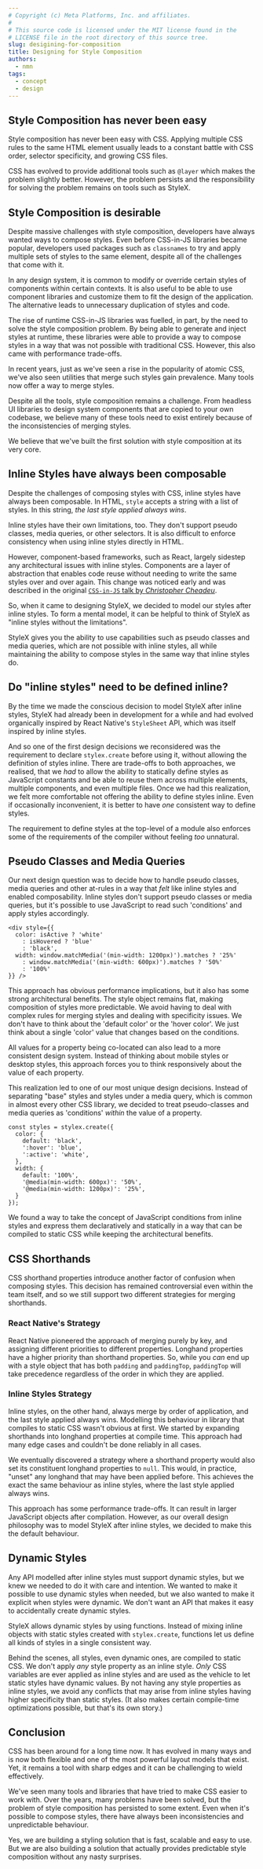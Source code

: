 ```yaml
---
# Copyright (c) Meta Platforms, Inc. and affiliates.
#
# This source code is licensed under the MIT license found in the
# LICENSE file in the root directory of this source tree.
slug: desigining-for-composition
title: Designing for Style Composition
authors: 
  - nmn
tags: 
  - concept
  - design
---
```


## Style Composition has never been easy

Style composition has never been easy with CSS. Applying multiple CSS rules
to the same HTML element usually leads to a constant battle with CSS order,
selector specificity, and growing CSS files.

CSS has evolved to provide additional tools such as `@layer` which makes
the problem slightly better. However, the problem persists and the responsibility
for solving the problem remains on tools such as StyleX.

## Style Composition is desirable

Despite massive challenges with style composition, developers have always
wanted ways to compose styles. Even before CSS-in-JS libraries became
popular, developers used packages such as `classnames` to try and apply
multiple sets of styles to the same element, despite all of the challenges
that come with it.

In any design system, it is common to modify or override certain styles
of components within certain contexts. It is also useful to be able to use
component libraries and customize them to fit the design of the application.
The alternative leads to unnecessary duplication of styles and code.

The rise of runtime CSS-in-JS libraries was fuelled, in part, by the need
to solve the style composition problem. By being able to generate and inject
styles at runtime, these libraries were able to provide a way to compose
styles in a way that was not possible with traditional CSS. However, this
also came with performance trade-offs.

In recent years, just as we've seen a rise in the popularity of atomic CSS,
we've also seen utilities that merge such styles gain prevalence. Many tools
now offer a way to merge styles.

Despite all the tools, style composition remains a challenge. From headless 
UI libraries to design  system components that are copied to your own codebase,
we believe many of these tools need to exist entirely because of the inconsistencies
of merging styles.

We believe that we've built the first solution with style composition at its very core.

## Inline Styles have always been composable

Despite the challenges of composing styles with CSS, inline styles have always
been composable. In HTML, `style` accepts a string with a list of styles. In
this string, *the last style applied always wins*.

Inline styles have their own limitations, too. They don't support pseudo
classes, media queries, or other selectors. It is also difficult to enforce
consistency when using inline styles directly in HTML.

However, component-based frameworks, such as React, largely sidestep any
architectural issues with inline styles. Components are a layer of abstraction
that enables code reuse without needing to write the same styles over and over
again. This change was noticed early and was described in the original 
[`CSS-in-JS` talk by _Christopher Cheadeu_](https://vimeo.com/116209150).

So, when it came to designing StyleX, we decided to model our styles after
inline styles. To form a mental model, it can be helpful to think of StyleX
as "inline styles without the limitations".

StyleX gives you the ability to use capabilities such as pseudo classes and
media queries, which are not possible with inline styles, all while maintaining
the ability to compose styles in the same way that inline styles do.

## Do "inline styles" need to be defined inline?

By the time we made the conscious decision to model StyleX after inline styles,
StyleX had already been in development for a while and had evolved organically
inspired by React Native's `StyleSheet` API, which was itself inspired by inline
styles.

And so one of the first design decisions we reconsidered was the requirement to
declare `stylex.create` before using it, without allowing the definition of styles
inline. There are trade-offs to both approaches, we  realised, that we *had* to
allow the ability to statically define styles as JavaScript constants and be 
able to reuse them across multiple elements, multiple components, and 
even multiple files. Once we had this realization, we felt more comfortable
not offering the ability to define styles inline. Even if occasionally inconvenient,
it is better to have *one* consistent way to define styles.

The requirement to define styles at the top-level of a module also enforces some of
the requirements of the compiler without feeling *too* unnatural.


## Pseudo Classes and Media Queries

Our next design question was to decide how to handle pseudo classes, media queries
and other at-rules in a way that *felt* like inline styles and enabled composability.
Inline styles don't support pseudo classes or media queries, but it's possible
to use JavaScript to read such 'conditions' and apply styles accordingly.

```tsx
<div style={{
  color: isActive ? 'white'
    : isHovered ? 'blue'
    : 'black',
  width: window.matchMedia('(min-width: 1200px)').matches ? '25%'
    : window.matchMedia('(min-width: 600px)').matches ? '50%'
    : '100%'
}} />
```

This approach has obvious performance implications, but it also has some strong
architectural benefits. The style object remains flat, making composition of
styles more predictable. We avoid having to deal with complex rules for merging
styles and dealing with specificity issues. We don't have to think about the
'default color' or the 'hover color'. We just think about a single 'color'
value that changes based on the conditions.

All values for a property being co-located can also lead to a more consistent 
design system. Instead of thinking about mobile styles or desktop styles, this
approach forces you to think responsively about the value of each property.

This realization led to one of our most unique design decisions. Instead of separating "base"
styles and styles under a media query, which is common in almost every other CSS
library, we decided to treat pseudo-classes and media queries as 'conditions' *within*
the value of a property.

```tsx
const styles = stylex.create({
  color: {
    default: 'black',
    ':hover': 'blue',
    ':active': 'white',
  },
  width: {
    default: '100%',
    '@media(min-width: 600px)': '50%',
    '@media(min-width: 1200px)': '25%',
  }
});
```

We found a way to take the concept of JavaScript conditions from inline styles
and express them declaratively and statically in a way that can be compiled to
static CSS while keeping the architectural benefits.

## CSS Shorthands

CSS shorthand properties introduce another factor of confusion when composing
styles. This decision has remained controversial even within the team itself,
and so we still support two different strategies for merging shorthands.

### React Native's Strategy

React Native pioneered the approach of merging purely by key, and assigning
different priorities to different properties. Longhand properties have a higher
priority than shorthand properties. So, while you *can* end up
with a style object that has both `padding` and `paddingTop`, `paddingTop` will
take precedence regardless of the order in which they are applied.

### Inline Styles Strategy

Inline styles, on the other hand, always merge by order of application, and
the last style applied always wins. Modelling this behaviour in library that
compiles to static CSS wasn't obvious at first. We started by expanding
shorthands into longhand properties at compile time. This approach had many
edge cases and couldn't be done reliably in all cases.

We eventually discovered a strategy where a shorthand property would also set
its constituent longhand properties to `null`. This would, in practice, "unset"
any longhand that may have been applied before. This achieves the exact the
same behaviour as inline styles, where the last style applied always wins.

This approach has some performance trade-offs. It can result in larger JavaScript objects 
after compilation. However, as our overall design philosophy was to
model StyleX after inline styles, we decided to make this the default behaviour.

## Dynamic Styles

Any API modelled after inline styles must support dynamic styles, but we knew we
needed to do it with care and intention. We wanted to make it possible to use
dynamic styles when needed, but we also wanted to make it explicit when styles
were dynamic. We don't want an API that makes it easy to accidentally create
dynamic styles.

StyleX allows dynamic styles by using functions. Instead of mixing inline objects
with static styles created with `stylex.create`, functions let us define all kinds
of styles in a single consistent way.

Behind the scenes, all styles, even dynamic ones, are compiled to static CSS. We don't
apply *any* style property as an inline style. *Only* CSS variables are ever applied
as inline styles and are used as the vehicle to let static styles have dynamic values.
By not having any style properties as inline styles, we avoid any conflicts that may
arise from inline styles having higher specificity than static styles. (It also makes
certain compile-time optimizations possible, but that's its own story.)

## Conclusion

CSS has been around for a long time now. It has evolved in many ways and is now both
flexible and one of the most powerful layout models that exist. Yet, it remains a
tool with sharp edges and it can be challenging to wield effectively.

We've seen many tools and libraries that have tried to make CSS easier
to work with. Over the years, many problems have been solved, but the problem of
style composition has persisted to some extent. Even when it's possible to compose
styles, there have always been inconsistencies and unpredictable behaviour.

Yes, we are building a styling solution that is fast, scalable and easy to use.
But we are also building a solution that actually provides predictable style
composition without any nasty surprises.